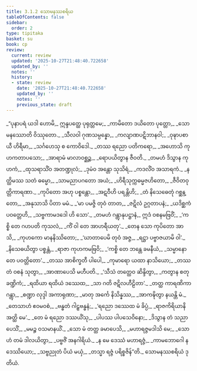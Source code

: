 ```yaml
---
title: 3.1.2 သောမနဿစရိယ
tableOfContents: false
sidebar:
  order: 2
type: tipitaka
basket: su
book: cp
review:
  current: review
  updated: '2025-10-27T21:48:40.722658'
  updated_by: ''
  notes: ''
  history:
  - state: review
    date: '2025-10-27T21:48:40.722658'
    updated_by: ''
    notes: ''
    previous_state: draft
---
```



<ReviewStatus review={frontmatter.review} showDetails={true} />

<HypothesisAnnotation frontmatter={frontmatter} />

<DynamicBreadcrumb />

<Division number="7" book="cp" e="ch" v="21" p="408">

<Paragraph number="276" type="verses" book="cp">
_“ပုနာပရံ ယဒါ ဟောမိ,_  
ဣန္ဒပတ္ထေ ပုရုတ္တမေ;_  
_ကာမိတော ဒယိတော ပုတ္တော,_  
_သောမနဿောတိ ဝိဿုတော._  

</Paragraph>

</Division>
<Division number="8" book="cp" e="ch" v="21" p="408">

<Paragraph number="277" type="verses" book="cp">
_သီလဝါ ဂုဏသမ္ပန္နော,_  
_ကလျာဏပဋိဘာနဝါ;_  
_ဝုဍ္ဎာပစာယီ ဟိရီမာ,_  
_သင်္ဂဟေသု စ ကောဝိဒေါ._  

</Paragraph>

</Division>
<Division number="9" book="cp" e="ch" v="21" p="408">

<Paragraph number="278" type="verses" book="cp">
_တဿ ရညော ပတိကရော,_  
_အဟောသိ ကုဟကတာပသော;_  
_အာရာမံ မာလာဝစ္ဆဉ္စ,_  
_ရောပယိတွာန ဇီဝတိ._  

</Paragraph>

</Division>
<Division number="10" book="cp" e="ch" v="21" p="408">

<Paragraph number="279" type="verses" book="cp">
_တမဟံ ဒိသွာန ကုဟကံ,_  
_ထုသရာသိံဝ အတဏ္ဍုလံ;_  
_ဒုမံဝ အန္တော သုသိရံ,_  
_ကဒလိံဝ အသာရကံ._  

</Paragraph>

</Division>
<Division number="11" book="cp" e="ch" v="21" p="409">

<Paragraph number="280" type="verses" book="cp">
_နတ္ထိမဿ သတံ ဓမ္မော,_  
_သာမညာပဂတော အယံ;_  
_ဟိရီသုက္ကဓမ္မဇဟိတော,_  
_ဇီဝိတဝုတ္တိကာရဏာ._  

</Paragraph>

</Division>
<Division number="12" book="cp" e="ch" v="21" p="409">

<Paragraph number="281" type="verses" book="cp">
_ကုပိတော အဟု ပစ္စန္တော,_  
_အဋဝီဟိ ပရန္တိဟိ;_  
_တံ နိသေဓေတုံ ဂစ္ဆန္တော,_  
_အနုသာသိ ပိတာ မမံ._  

</Paragraph>

</Division>
<Division number="13" book="cp" e="ch" v="21" p="409">

<Paragraph number="282" type="verses" book="cp">
_‘မာ ပမဇ္ဇိ တုဝံ တာတ,_  
_ဇဋိလံ ဥဂ္ဂတာပနံ;_  
_ယဒိစ္ဆကံ ပဝတ္တေဟိ,_  
_သဗ္ဗကာမဒဒေါ ဟိ သော’._  

</Paragraph>

</Division>
<Division number="14" book="cp" e="ch" v="21" p="409">

<Paragraph number="283" type="verses" book="cp">
_တမဟံ ဂန္တွာနုပဋ္ဌာနံ,_  
ဣဒံ ဝစနမဗြဝိံ;_  
_‘ကစ္စိ တေ ဂဟပတိ ကုသလံ,_  
_ကိံ ဝါ တေ အာဟရီယတု’._  

</Paragraph>

</Division>
<Division number="15" book="cp" e="ch" v="21" p="409">

<Paragraph number="284" type="verses" book="cp">
_တေန သော ကုပိတော အာသိ,_  
_ကုဟကော မာနနိဿိတော;_  
_‘ဃာတာပေမိ တုဝံ အဇ္ဇ,_  
_ရဋ္ဌာ ပဗ္ဗာဇယာမိ ဝါ’._  

</Paragraph>

</Division>
<Division number="16" book="cp" e="ch" v="21" p="409">

<Paragraph number="285" type="verses" book="cp">
_နိသေဓယိတွာ ပစ္စန္တံ,_  
_ရာဇာ ကုဟကမဗြဝိ;_  
_‘ကစ္စိ တေ ဘန္တေ ခမနီယံ,_  
_သမ္မာနော တေ ပဝတ္တိတော’._  

</Paragraph>

</Division>
<Division number="17" book="cp" e="ch" v="21" p="409">

<Paragraph number="286" type="verses" book="cp">
_တဿ အာစိက္ခတီ ပါပေါ,_  
_ကုမာရော ယထာ နာသိယော;_  
_တဿ တံ ဝစနံ သုတွာ,_  
_အာဏာပေသိ မဟီပတိ._  

</Paragraph>

</Division>
<Division number="18" book="cp" e="ch" v="21" p="409">

<Paragraph number="287" type="verses" book="cp">
_‘သီသံ တတ္ထေဝ ဆိန္ဒိတွာ,_  
_ကတွာန စတုခဏ္ဍိကံ;_  
_ရထိယာ ရထိယံ ဒဿေထ,_  
_သာ ဂတိ ဇဋိလဟီဠိတာ’._  

</Paragraph>

</Division>
<Division number="19" book="cp" e="ch" v="21" p="409">

<Paragraph number="288" type="verses" book="cp">
_တတ္ထ ကာရဏိကာ ဂန္တွာ,_  
_စဏ္ဍာ လုဒ္ဒါ အကာရုဏာ;_  
_မာတု အင်္ကေ နိသိန္နဿ,_  
_အာကဍ္ဎိတွာ နယန္တိ မံ._  

</Paragraph>

</Division>
<Division number="20" book="cp" e="ch" v="21" p="409">

<Paragraph number="289" type="verses" book="cp">
_တေသာဟံ ဧဝမဝစံ,_  
_ဗန္ဓတံ ဂါဠှဗန္ဓနံ;_  
_‘ရညော ဒဿေထ မံ ခိပ္ပံ,_  
_ရာဇကိရိယာနိ အတ္ထိ မေ’._  

</Paragraph>

</Division>
<Division number="21" book="cp" e="ch" v="21" p="409">

<Paragraph number="290" type="verses" book="cp">
_တေ မံ ရညော ဒဿယိံသု,_  
_ပါပဿ ပါပသေဝိနော;_  
_ဒိသွာန တံ သညာပေသိံ,_  
_မမဉ္စ ဝသမာနယိံ._  

</Paragraph>

</Division>
<Division number="22" book="cp" e="ch" v="21" p="409">

<Paragraph number="291" type="verses" book="cp">
_သော မံ တတ္ထ ခမာပေသိ,_  
_မဟာရဇ္ဇမဒါသိ မေ;_  
_သောဟံ တမံ ဒါလယိတွာ,_  
_ပဗ္ဗဇိံ အနဂါရိယံ._  

</Paragraph>

</Division>
<Division number="23" book="cp" e="ch" v="21" p="409">

<Paragraph number="292" type="verses" book="cp">
_န မေ ဒေဿံ မဟာရဇ္ဇံ,_  
_ကာမဘောဂေါ န ဒေဿိယော;_  
_သဗ္ဗညုတံ ပိယံ မယှံ,_  
_တသ္မာ ရဇ္ဇံ ပရိစ္စဇိန်”တိ._  


</Paragraph>
</Division>

<Paragraph number="293" type="center" book="cp">
သောမနဿစရိယံ ဒုတိယံ.
</Paragraph>